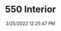 ---
width: 1333
height: 2000
title: 550 Interior
description: Replica 550 Spyder outside Wilhoit
date: 2/25/2022 12:25:47 PM
cameraMake: Sony
cameraModel: ILCE-7M3
lens: FE 35mm F1.4 GM
settingsfStop: f/1.4
settingsISO: ISO 100
settingsShutter: 1/800
settingsFocalLength: 35 mm
---